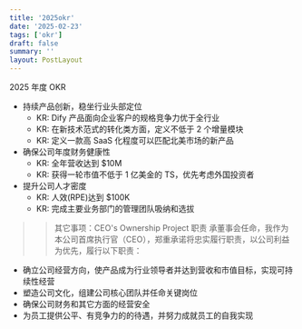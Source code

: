 ```yaml
---
title: '2025okr'
date: '2025-02-23'
tags: ['okr']
draft: false
summary: ''
layout: PostLayout
---
```


2025 年度 OKR
- 持续产品创新，稳坐行业头部定位
  - KR: Dify 产品面向企业客户的规格竞争力优于全行业
  - KR: 在新技术范式的转化类方面，定义不低于 2 个增量模块
  - KR: 定义一款高 SaaS 化程度可以匹配北美市场的新产品
- 确保公司年度财务健康性
  - KR: 全年营收达到 $10M
  - KR: 获得一轮市值不低于 1 亿美金的 TS，优先考虑外国投资者
- 提升公司人才密度
  - KR: 人效(RPE)达到 $100K
  - KR: 完成主要业务部门的管理团队吸纳和选拔
>> 其它事项：CEO's Ownership Project
职责
承董事会任命，我作为本公司首席执行官（CEO），郑重承诺将忠实履行职责，以公司利益为优先，履行以下职责：
- 确立公司经营方向，使产品成为行业领导者并达到营收和市值目标，实现可持续性经营
- 塑造公司文化，组建公司核心团队并任命关键岗位
- 确保公司财务和其它方面的经营安全
- 为员工提供公平、有竞争力的的待遇，并努力成就员工的自我实现
